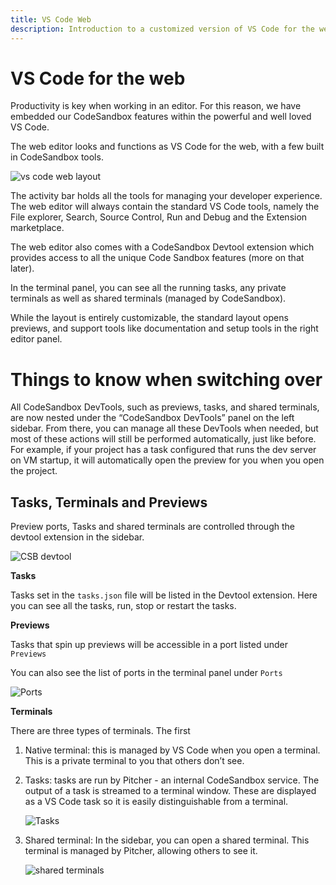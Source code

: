 ```yaml
---
title: VS Code Web
description: Introduction to a customized version of VS Code for the web with built-in CodeSandbox features.
---
```



# VS Code for the web

Productivity is key when working in an editor. For this reason, we have embedded our CodeSandbox features within the powerful and well loved VS Code.

The web editor looks and functions as VS Code for the web, with a few built in CodeSandbox tools.

![vs code web layout](../../images/vscode-web-overview.png)

The activity bar holds all the tools for managing your developer experience. The web editor will always contain the standard VS Code tools, namely the File explorer, Search, Source Control, Run and Debug and the Extension marketplace.

The web editor also comes with a CodeSandbox Devtool extension which provides access to all the unique Code Sandbox features (more on that later).

In the terminal panel, you can see all the running tasks, any private terminals as well as shared terminals (managed by CodeSandbox).

While the layout is entirely customizable, the standard layout opens previews, and support tools like documentation and setup tools in the right editor panel.

# Things to know when switching over

All CodeSandbox DevTools, such as previews, tasks, and shared terminals, are now nested under the “CodeSandbox DevTools” panel on the left sidebar. From there, you can manage all these DevTools when needed, but most of these actions will still be performed automatically, just like before. For example, if your project has a task configured that runs the dev server on VM startup, it will automatically open the preview for you when you open the project.

## Tasks, Terminals and Previews

Preview ports, Tasks and shared terminals are controlled through the devtool extension in the sidebar.

![CSB devtool](../../images/vscode-web-devtools.png)

**Tasks**

Tasks set in the `tasks.json` file will be listed in the Devtool extension. Here you can see all the tasks, run, stop or restart the tasks.

**Previews**

Tasks that spin up previews will be accessible in a port listed under `Previews`

You can also see the list of ports in the terminal panel under `Ports`

![Ports](../../images/vscode-web-ports.png)

**Terminals**

There are three types of terminals. The first

1. Native terminal: this is managed by VS Code when you open a terminal. This is a private terminal to you that others don’t see.

2. Tasks: tasks are run by Pitcher - an internal CodeSandbox service. The output of a task is streamed to a terminal window. These are displayed as a VS Code task so it is easily distinguishable from a terminal.

   ![Tasks](../../images/vscode-web-tasks.png)

3. Shared terminal: In the sidebar, you can open a shared terminal. This terminal is managed by Pitcher, allowing others to see it.

   ![shared terminals](../../images/vscode-web-shared-terminal.png)
